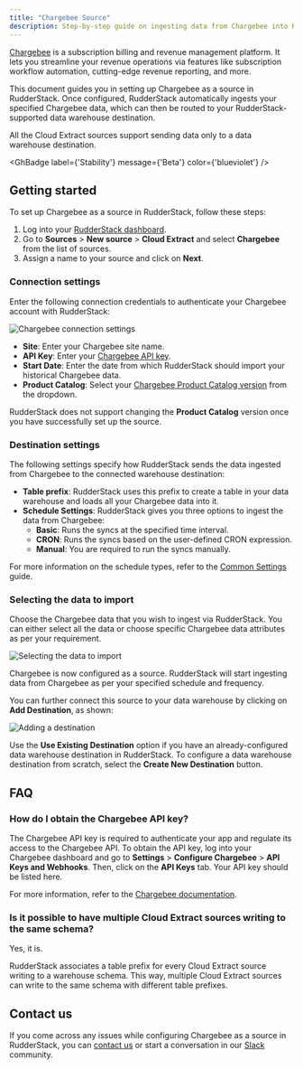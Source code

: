 ```yaml
---
title: "Chargebee Source"
description: Step-by-step guide on ingesting data from Chargebee into RudderStack.
---
```


[Chargebee](https://www.Chargebee.com/) is a subscription billing and revenue management platform. It lets you streamline your revenue operations via features like subscription workflow automation, cutting-edge revenue reporting, and more. 

This document guides you in setting up Chargebee as a source in RudderStack. Once configured, RudderStack automatically ingests your specified Chargebee data, which can then be routed to your RudderStack-supported data warehouse destination.

<div class="warningBlock">

All the Cloud Extract sources support sending data only to a <Link to="/data-warehouse-integrations/">data warehouse destination</Link>.
</div>

<GhBadge
  label={'Stability'}
  message={'Beta'}
  color={'blueviolet'}
/>

## Getting started

To set up Chargebee as a source in RudderStack, follow these steps:

1. Log into your [RudderStack dashboard](https://app.rudderstack.com/).
2. Go to **Sources** > **New source** > **Cloud Extract** and select **Chargebee** from the list of sources.
3. Assign a name to your source and click on **Next**.

### Connection settings

Enter the following connection credentials to authenticate your Chargebee account with RudderStack:

<img src="../../assets/cloud-extract-sources/chargebee-1.png" alt="Chargebee connection settings" />

- **Site**: Enter your Chargebee site name.
- **API Key**: Enter your [Chargebee API key](https://www.chargebee.com/docs/2.0/api_keys.html). 
- **Start Date**: Enter the date from which RudderStack should import your historical Chargebee data.
- **Product Catalog**: Select your [Chargebee Product Catalog version](https://www.chargebee.com/docs/2.0/product-catalog.html) from the dropdown. 

<div class="warningBlock">

RudderStack does not support changing the <strong>Product Catalog</strong> version once you have successfully set up the source.
</div>

### Destination settings

The following settings specify how RudderStack sends the data ingested from Chargebee to the connected warehouse destination:

- **Table prefix**: RudderStack uses this prefix to create a table in your data warehouse and loads all your Chargebee data into it.
- **Schedule Settings**: RudderStack gives you three options to ingest the data from Chargebee:
    - **Basic**: Runs the syncs at the specified time interval. 
    - **CRON**: Runs the syncs based on the user-defined CRON expression.
    - **Manual**: You are required to run the syncs manually.

<div class="infoBlock">

For more information on the schedule types, refer to the <a href="https://www.rudderstack.com/docs/sources/extract/common-settings/">Common Settings</a> guide.
</div>

### Selecting the data to import

Choose the Chargebee data that you wish to ingest via RudderStack. You can either select all the data or choose specific Chargebee data attributes as per your requirement.

<img src="../../assets/cloud-extract-sources/chargebee-2.png" alt="Selecting the data to import" />

Chargebee is now configured as a source. RudderStack will start ingesting data from Chargebee as per your specified schedule and frequency.

You can further connect this source to your data warehouse by clicking on **Add Destination**, as shown:

<img src="../../assets/cloud-extract-sources/add-destination.png" alt="Adding a destination" />

<div class="successBlock">

Use the <strong>Use Existing Destination</strong> option if you have an already-configured data warehouse destination in RudderStack. To configure a data warehouse destination from scratch, select the <strong>Create New Destination</strong> button.
</div>

## FAQ

### How do I obtain the Chargebee API key?

The Chargebee API key is required to authenticate your app and regulate its access to the Chargebee API. To obtain the API key, log into your Chargebee dashboard and go to **Settings** > **Configure Chargebee** > **API Keys and Webhooks**. Then, click on the **API Keys** tab. Your API key should be listed here.

For more information, refer to the [Chargebee documentation](https://www.chargebee.com/docs/2.0/api_keys.html).

### Is it possible to have multiple Cloud Extract sources writing to the same schema?

Yes, it is.

RudderStack associates a table prefix for every Cloud Extract source writing to a warehouse schema. This way, multiple Cloud Extract sources can write to the same schema with different table prefixes.

## Contact us

If you come across any issues while configuring Chargebee as a source in RudderStack, you can [contact us](mailto:%20docs@rudderstack.com) or start a conversation in our [Slack](https://rudderstack.com/join-rudderstack-slack-community) community.

